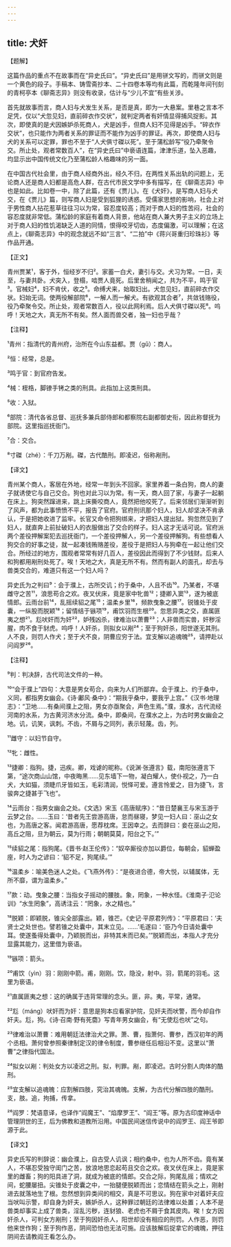 ```yaml
---
---
---
```

title: 犬奸
---




【题解】


这篇作品的重点不在故事而在“异史氏曰”。“异史氏曰”是用骈文写的，而骈文则是一个黄色的段子。手稿本、铸雪斋抄本、二十四卷本等均有此篇，而乾隆年间刊刻的青柯亭本《聊斋志异》则没有收录，估计与“少儿不宜”有些关涉。

首先就故事而言，商人妇与犬发生关系，是否是真，即为一大悬案。里巷之言本不足凭，仅以“犬忽见妇，直前碎衣作交状”，就判定两者有奸情显得捕风捉影。其次，即使真的是犬因嫉妒杀死商人，犬是凶手，但商人妇不见得是凶手。“碎衣作交状”，也只能作为两者关系的罪证而不能作为凶手的罪证。再次，即使商人妇与犬的关系可以定罪，罪也不至于“人犬俱寸磔以死”。至于蒲松龄写“役乃牵聚令交。所止处，观者常数百人”，在“异史氏曰”中亵语连篇，津津乐道，坠入恶趣，均显示出中国传统文化乃至蒲松龄人格趣味的另一面。

在中国古代社会里，由于商人经商外出，经久不归，在两性关系出轨的问题上，无论商人还是商人妇都是高危人群，在古代市民文学中多有描写，在《聊斋志异》中也是如此。比如卷一中，除了此篇，还有《贾儿》。在《犬奸》，是写商人妇与犬交，在《贾儿》篇，则写商人妇是受到狐狸的诱惑。受儒家思想的影响，社会上对于男性商人拈花惹草往往习以为常，容忍度较高；而对于商人妇的性苦闷，社会的容忍度就非常低。蒲松龄的家庭有着商人背景，他站在商人兼大男子主义的立场上对于商人妇的性饥渴缺乏人道的同情，恨得咬牙切齿，态度偏激，可以理解；在这点上，《聊斋志异》中的观念就远不如“三言”、“二拍”中《蒋兴哥重归珍珠衫》等作品开通。

【正文】

青州贾某¹，客于外，恒经岁不归²。家蓄一白犬，妻引与交。犬习为常。一日，夫至，与妻共卧。犬突入，登榻，啮贾人竟死。后里舍稍闻之，共为不平，鸣于官³。官械妇⁴，妇不肯伏，收之⁵。命缚犬来，始取妇出。犬忽见妇，直前碎衣作交状。妇始无词。使两役解部院⁶，一解人而一解犬。有欲观其合者⁷，共敛钱赂役，役乃牵聚令交。所止处，观者常数百人，役以此网利焉。后人犬俱寸磔以死⁸。呜呼！天地之大，真无所不有矣。然人面而兽交者，独一妇也乎哉？





【注释】


¹青州：指清代的青州府，治所在今山东益都。贾（gǔ）：商人。

²恒：经常，总是。

³鸣于官：到官府告发。

⁴械：桎梏，脚镣手铐之类的刑具。此指加上这类刑具。

⁵收：入狱。

⁶部院：清代各省总督、巡抚多兼兵部侍郎和都察院右副都御史衔，因此称督抚为部院。这里指巡抚衙门。

⁷合：交合。

⁸寸磔（zhé）：千刀万剐。磔，古代酷刑。即凌迟，俗称剐刑。





【译文】


青州某个商人，客居在外地，经常一年到头不回家。家里养着一条白狗，商人的妻子就诱使它与自己交合。狗也对此习以为常。有一天，商人回了家，与妻子一起躺在床上。狗突然蹿进来，跳上床撕咬商人，竟然把他咬死了。后来邻居们渐渐听到了风声，都为此事愤愤不平，报告了官府。官府刑讯那个妇人，妇人却坚决不肯承认，于是把她收进了监牢。长官又命令把狗绑来，才把妇人提出狱。狗忽然见到了妇人，就直奔上前扯破妇人的衣服做出了交合的样子。妇人这才无话可说。官府派两个差役押解案犯去巡抚衙门，一个差役押解人，另一个差役押解狗。有些想看人狗交合的好事之徒，就一起凑钱贿赂差役，差役于是把妇人与狗牵在一起让他们交合。所经过的地方，围观者常常有好几百人，差役因此而得到了不少钱财。后来人和狗都用剐刑处死了。唉！天地之大，真是无所不有。然而有副人的面孔，却去与兽类交合的，难道只有这一个妇人吗？

异史氏为之判曰⁹：会于濮上，古所交讥；约于桑中，人且不齿¹⁰。乃某者，不堪雌守之苦¹¹，浪思苟合之欢。夜叉伏床，竟是家中牝兽¹²；捷卿入窦¹³，遂为被底情郎。云雨台前¹⁴，乱摇续貂之尾¹⁵；温柔乡里¹⁶，频款曳象之腰¹⁷。锐锥处于皮囊，一纵股而脱颖¹⁸；留情结于镞项¹⁹，甫饮羽而生根²⁰。忽思异类之交，直属匪夷之想²¹。尨吠奸而为奸²²，妒残凶杀，律难治以萧曹²³；人非兽而实兽，奸秽淫腥，肉不食于豺虎。呜呼！人奸杀，则拟女以剐²⁴；至于狗奸杀，阳世遂无其刑。人不良，则罚人作犬；至于犬不良，阴曹应穷于法。宜支解以追魂魄²⁵，请押赴以问阎罗²⁶。





【注释】


⁹判：判决辞，古代司法文件的一种。

¹⁰“会于濮上”四句：大意是男女苟合，向来为人们所鄙弃。会于濮上、约于桑中，义同，都指男女幽会。《诗·鄘风·桑中》：“期我乎桑中，要我乎上宫。”《汉书·地理志》：“卫地……有桑间濮上之阻，男女亦亟聚会，声色生焉。”濮，濮水，古代流经河南的水系，为古黄河济水分流。桑中，即桑间，在濮水之上，为古时男女幽会之地。讥，讥笑，讽刺。不齿，不屑与之同列，表示轻蔑。齿，列。

¹¹雌守：以妇节自守。

¹²牝：雌性。

¹³捷卿：指狗。捷，迅疾。卿，戏谑的昵称。《说渊·张遵言》载，南阳张遵言下第，“途次商山山馆，中夜晦黑……见东墙下一物，凝白耀人，使仆视之，乃一白犬，大如猫，须睫爪牙皆如玉，毛彩清润，悦怿可爱。遵言怜爱之，目为捷飞，言骏奔之捷甚于飞也”。

¹⁴云雨台：指男女幽会之处。《文选》宋玉《高唐赋序》：“昔日楚襄王与宋玉游于云梦之台。……玉曰：‘昔者先王尝游高唐，怠而昼寝，梦见一妇人曰：巫山之女也，为高唐之客。闻君游高唐，愿荐枕席。王因幸之。去而辞曰：妾在巫山之阳，高丘之阻，旦为朝云，莫为行雨；朝朝莫莫，阳台之下。’”

¹⁵续貂之尾：指狗尾。《晋书·赵王伦传》：“奴卒厮役亦加以爵位，每朝会，貂蝉盈座，时人为之谚曰：‘貂不足，狗尾续。’”

¹⁶温柔乡：喻美色迷人之处。《飞燕外传》：“是夜进合德，帝大悦，以辅属体，无所不靡，谓为温柔乡。”

¹⁷款：动。曳象之腰：当指女子摇动的腰肢。象，罔象，一种水怪。《淮南子·氾论训》“水生罔象”，高诱注云：“罔象，水之精也。”

¹⁸脱颖：即颖脱，锥尖全部露出。颖，锥芒。《史记·平原君列传》：“平原君曰：‘夫贤士之处世也。譬若锥之处囊中，其末立见。……’毛遂曰：‘臣乃今日请处囊中耳。使遂蚤得处囊中，乃颖脱而出，非特其末而已矣。’”脱颖而出，本指人才充分显露其能力，这里借为亵语。

¹⁹镞项：箭头。

²⁰甫饮（yìn）羽：刚刚中箭。甫，刚刚。饮，隐没，射中。羽，箭尾的羽毛。这里为亵语。

²¹直属匪夷之想：这的确属于违背常理的念头。匪，非。夷，平常，通常。

²²尨（máng）吠奸而为奸：意思是狗本应看家护院，见奸夫而吠警，而今却自作奸夫。尨，狗。《诗·召南·野有死麕》写青年男女幽会，有“无使尨也吠”之句。

²³律难治以萧曹：难用朝廷法律治犬之罪。萧、曹，指萧何、曹参，西汉初年的两个丞相。萧何曾参照秦律制定汉的律令制度，曹参继任后相沿不变。这里以“萧曹”之律指代国法。

²⁴拟女以剐：判处女方以凌迟之刑。拟，判罪。剐，即凌迟。古时分割人肉体的酷刑。

²⁵宜支解以追魂魄：应割解四肢，究治其魂魄。支解，为古代分解四肢的酷刑。支，肢。追，拘捕，传拿。

²⁶阎罗：梵语意译，也译作“阎魔王”、“焰摩罗王”、“阎王”等。原为古印度神话中管理阴世的王，后为佛教和道教所沿用。中国民间迷信传说中的阎罗王、阎王爷即源于此。





【译文】


异史氏写的判辞说：幽会濮上，自古受人讥讽；相约桑中，也为人所不齿。竟有某人，不堪忍受独守闺门之苦，放浪地思恋起苟且交合之欢。夜叉伏在床上，竟是家里的雌畜；狗的阳具进了洞，就成为被底的情郎。交合之际，狗尾乱摇；情欢之间，蛇腰屡扭。尖锥处于皮囊之中，一抬腿便脱颖而出；恋情结在箭头之上，刚射进去就落地生了根。忽然想到异类间的相交，真是不可思议。狗在家中对着奸夫应当吠叫示警，却自身为奸夫，嫉妒杀人，这种罪过朝廷的法律难以处置；人本不是兽类却事实上成了兽类，淫乱污秽，连豺狼、老虎也不屑于食其皮肉。唉！女方因奸杀人，可判女方剐刑；至于狗因奸杀人，阳世却没有相应的刑罚。人作恶，则罚他来世作狗；至于狗作恶，阴间恐怕也无法可施。应该肢解后捉拿它的魂魄，押往阴间去请教阎王看怎么办。